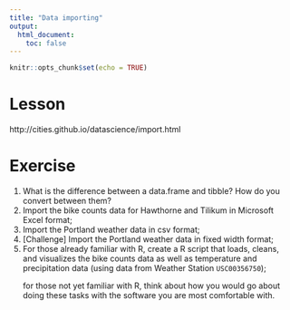 ```yaml
---
title: "Data importing"
output: 
  html_document:
    toc: false
---
```


```r
knitr::opts_chunk$set(echo = TRUE)
```

# Lesson

http://cities.github.io/datascience/import.html

# Exercise
1. What is the difference between a data.frame and tibble? How do you convert between them?
1. Import the bike counts data for Hawthorne and Tilikum in Microsoft Excel format;
1. Import the Portland weather data in csv format;
1. [Challenge] Import the Portland weather data in fixed width format;
1. For those already familiar with R, create a R script that loads, cleans, and visualizes the bike counts data as well as temperature and precipitation data (using data from Weather Station `USC00356750`); <p>
for those not yet familiar with R, think about how you would go about doing these tasks with the software you are most comfortable with.